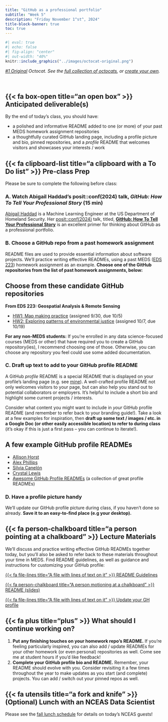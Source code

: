 ```yaml
---
title: "GitHub as a professional portfolio"
subtitle: "Week 5"
description: "Friday November 1^st^, 2024"
title-block-banner: true
toc: true
---
```


```r
#| eval: true
#| echo: false
#| fig-align: "center"
#| out-width: "40%"
knitr::include_graphics("../images/octocat-original.png")
```

::: {.center-text .gray-text}
*[#1 Original](https://octodex.github.com/original/) Octocat. See the [full collection of octocats](https://octodex.github.com/), or [create your own](https://myoctocat.com/).*
:::

<br>

## {{< fa box-open title="an open box" >}} Anticipated deliverable(s) {#anticipated-deliverables}

By the end of today's class, you should have:

- a polished and informative README added to one (or more) of your past MEDS homework assignment repositories
- a thoughtfully curated GitHub landing page, including a profile picture and bio, pinned repositories, and a *profile* README that welcomes visitors and showcases your interests / work 

## {{< fa clipboard-list title="a clipboard with a To Do list" >}} Pre-class Prep {#pre-class-prep}

Please be sure to complete the following before class:

### A. Watch Abigail Haddad's posit::conf(2024) talk, *GitHub: How To Tell Your Professional Story* (15 min)

[Abigail Haddad](https://github.com/abigailhaddad){target="_blank"} is a Machine Learning Engineer at the US Department of Homeland Security. Her [posit::conf(2024)](https://posit.co/conference/){target="_blank"} talk, titled, [**GitHub: How To Tell Your Professional Story**](https://www.youtube.com/watch?v=R-bPjavai5A&list=PL9HYL-VRX0oSFkdF4fJeY63eGDvgofcbn&index=26){target="_blank"} is an excellent primer for thinking about GitHub as a professional portfolio.

### B. Choose a GitHub repo from a past homework assignment

README files are used to provide essential information about software projects. We'll practice writing effective READMEs, using a past MEDS ([EDS 223](https://eds-223-geospatial.github.io/){target="_blank"}) homework assignment as an example. [**Choose one of the GitHub repositories from the list of past homework assignments, below:**]{.teal-text}
 
::: {.callout-note collapse=true}
## Choose from these candidate GitHub repositories

**From EDS 223: Geospatial Analysis & Remote Sensing**

- [HW1: Map making practice](https://eds-223-geospatial.github.io/assignments/HW1.html){target="_blank"} (assigned 9/30, due 10/5)
- [HW2: Exploring patterns of environmental justice](https://eds-223-geospatial.github.io/assignments/HW2.html){target="_blank"} (assigned 10/7, due 10/19)

**For any non-MEDS students:** If you're enrolled in any data science-focused courses (MEDS or other) that have required you to create a GitHub repository(ies), I recommend choosing one of those. Otherwise, you can choose any repository you feel could use some added documentation.
:::

### C. Draft up text to add to your GitHub profile README

A GitHub *profile* README is a special README that is displayed on your profile's landing page (e.g. see [mine](https://github.com/samanthacsik){target="_blank"}). A well-crafted profile README not only welcomes visitors to your page, but can also help you stand out to potential collaborators or employers. It's helpful to include a short bio and highlight some current projects / interests.

Consider what content you might want to include in *your* GitHub profile README (and remember to refer back to your branding guide!). Take a look at a few examples for inspiration, then [**draft up some text / images / etc. in a Google Doc (or other easily accessible location) to refer to during class**]{.teal-text} (it's okay if this is just a first pass -- you can continue to iterate!).

::: {.callout-tip collapse=true}
## A few example GitHub profile READMEs
- [Allison Horst](https://github.com/allisonhorst){target="_blank"}
- [Alex Phillips](https://github.com/alatleephillips){target="_blank"}
- [Silvia Canelón](https://github.com/spcanelon){target="_blank"}
- [Crystal Lewis](https://github.com/Cghlewis){target="_blank"}
- [Awesome GitHub Profile READMEs](https://zzetao.github.io/awesome-github-profile/){target="_blank"} (a collection of great profile READMEs)
:::

### D. Have a profile picture handy

We'll update our GitHub profile picture during class, if you haven't done so already. [**Save it to an easy-to-find place (e.g your desktop).**]{.teal-text}

## {{< fa person-chalkboard title="a person pointing at a chalkboard" >}} Lecture Materials {#lecture-materials}

We'll discuss and practice writing effective GitHub READMEs together today, but you'll also be asked to refer back to these materials throughout your time in MEDS. Find README guidelines, as well as guidance and instructions for customizing your GitHub profile:

::: {.grid}

::: {.g-col-12 .g-col-md-4}
::: {.center-text}
[{{< fa file-lines title="A file with lines of text on it" >}} README Guidelines](https://ucsb-meds.github.io/README-guidelines/){.btn role="button" target="_blank"} 
:::
:::

::: {.g-col-12 .g-col-md-4}
::: {.center-text}
[{{< fa person-chalkboard title="A person motioning at a chalkboard" >}} README  (slides)](materials/readme-guidelines-slides.qmd){.btn role="button" target="_blank"} 
:::
:::


::: {.g-col-12 .g-col-md-4}
::: {.center-text}
[{{< fa file-lines title="A file with lines of text on it" >}} Update your GH profile](materials/GH-profile.qmd){.btn role="button" target="_blank"} 
:::
:::

:::

## {{< fa plus title="plus" >}} What should I continue working on? {#continue-working}

1. [**Put any finishing touches on your homework repo's README.**]{.teal-text} If you're feeling particularly inspired, you can also add / update READMEs for your other homework (or even personal) repositories as well. Come see me at student hours if you'd like feedback!
2. [**Complete your GitHub profile bio and README.**]{.teal-text} Remember, your README should evolve with you. Consider revisiting it a few times throughout the year to make updates as you start (and complete) projects. You can add / switch out your pinned repos as well. 

## {{< fa utensils title="a fork and knife" >}} (Optional) Lunch with an NCEAS Data Scientist

Please see the [fall lunch schedule](https://docs.google.com/spreadsheets/d/1pQYEp5WdlE9dz0Ijp9I5GpYMnlZl6B-bg2fP8dVyiW0/edit?usp=sharing){target="_blank"} for details on today's NCEAS guests!


